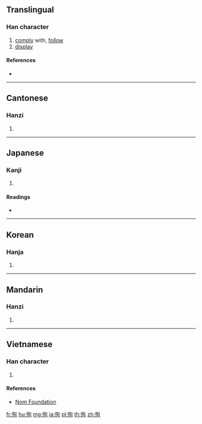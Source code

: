 ==Translingual==

===Han character===
{{Han char|rn=60|rad=彳|as=06|sn=9|four=27220|canj=HOPA|ids=⿰彳旬}}

# [[comply]] with, [[follow]]
# [[display]]

====References====
* {{Han ref|kx=0366.110|dkj=10091|dj=0687.050|hdz=20819.210|uh=5F87|ud=24455|bh=ABE0|bd=44000}}

----

==Cantonese==

===Hanzi===
{{yue-hanzi|jyut=[[seon1]], [[seon6]]|y=seun1, seun6}}

# {{defn|lang=yue|sort=彳06}}

----

==Japanese==

===Kanji===
{{ja-kanji|grade=|rs=彳06}}

# {{defn|lang=ja|sort=彳06}}

====Readings====
* {{ja-readings|on=[[しゅん]] (shun), [[じゅん]] (jun)|kun=[[となえる]] (tonaeru), [[あまねし]] (amaneshi), [[したがう]] (shitagau)}}

----

==Korean==

===Hanja===
{{ko-hanja|hangeul=순|eumhun=|rv=sun|mr=sun|y=swun}}

# {{defn|lang=ko|sort=彳06}}

----

==Mandarin==

===Hanzi===
{{cmn-hanzi|pin=[[xùn]] ([[xun4]])|wg=hsün<sup>4</sup>}}

# {{defn|lang=cmn|sort=彳06}}

----

==Vietnamese==

===Han character===
{{vi-readings|rs=彳06|hanviet=[[toang]], [[toạng]], [[tuân]], [[tuẫn]]}}

# {{defn|lang=vi|sort=彳06}}

====References====
* [http://nomfoundation.org/common/nom_details.php?codepoint=5f87 Nom Foundation]

[[fr:徇]]
[[hu:徇]]
[[mg:徇]]
[[ja:徇]]
[[pl:徇]]
[[th:徇]]
[[zh:徇]]